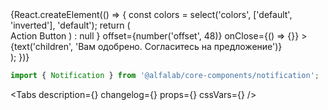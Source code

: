 

<Meta title='Компоненты/Уведомления/Notification' component={Notification} />

<!-- Canvas -->

<Story name='Notification'>
    {React.createElement(() => {
        const colors = select('colors', ['default', 'inverted'], 'default');
        return (
            <div
                style={{
                    backgroundColor:
                        colors === 'inverted'
                            ? 'var(--color-light-bg-primary-inverted)'
                            : 'transparent',
                    padding: '10px',
                    position: 'absolute',
                    top: 0,
                    left: 0,
                    right: 0,
                    bottom: 0,
                }}
            >
                <Notification
                    colors={colors}
                    visible={boolean('visible', false)}
                    badge={select(
                        'badge',
                        ['negative', 'positive', 'attention', undefined],
                        'positive',
                    )}
                    title={text('title', 'Поздравляем, полный успех')}
                    hasCloser={boolean('hasCloser', true)}
                    actionButton={
                        boolean('renderActionButton', false) ? (
                            <Button view='link' size='s' colors='inverted'>
                                Action Button
                            </Button>
                        ) : null
                    }
                    offset={number('offset', 48)}
                    onClose={() => {}}
                >
                    {text('children', 'Вам одобрено. Согласитесь на предложение')}
                </Notification>
            </div>
        );
    })}
</Story>

<!-- Docs -->

<ComponentHeader
    name='Notification'
    version={version}
    package='@alfalab/core-components/notification'
    design='https://www.figma.com/file/cdNnkh2QdxuvYLrBm4cubM/Web-%3A%3A-Core-Default-Components?node-id=10057%3A52052'
/>

```jsx
import { Notification } from '@alfalab/core-components/notification';
```

<Tabs
    description={<Description />}
    changelog={<Changelog />}
    props={<ArgsTable of={NotificationTS} />}
    cssVars={<CssVars css={styles} />}
/>
